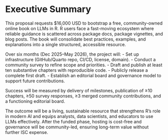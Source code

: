 # Executive Summary

This proposal requests $16,000 USD to bootstrap a free, community-owned online book on LLMs in R. R users face a fast-moving ecosystem where reliable guidance is scattered across package docs, package vignettes, and blog posts. The book will consolidate best practices, examples, and explanations into a single structured, accessible resource.

Over six months (Dec 2025–May 2026), the project will:
- Set up infrastructure (GitHub/Quarto repo, CI/CD, license, domain).
- Conduct a community survey to refine scope and priorities.
- Draft and publish at least ten substantive chapters with reproducible code.
- Publicly release a complete first draft.
- Establish an editorial board and governance model to support future contributions.

Success will be measured by delivery of milestones, publication of ≥10 chapters, ≥50 survey responses, ≥3 merged community contributions, and a functioning editorial board.

The outcome will be a living, sustainable resource that strengthens R's role in modern AI and equips analysts, data scientists, and educators to use LLMs effectively. After the funded phase, hosting is cost-free and governance will be community-led, ensuring long-term value without further ISC expense.